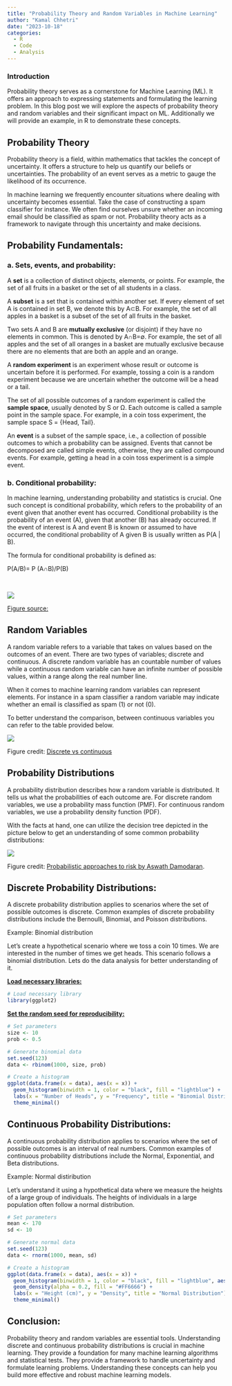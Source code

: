 ```yaml
---
title: "Probability Theory and Random Variables in Machine Learning"
author: "Kamal Chhetri"
date: "2023-10-18"
categories:
  - R
  - Code
  - Analysis
---
```


### Introduction

Probability theory serves as a cornerstone for Machine Learning (ML). It offers an approach to expressing statements and formulating the learning problem. In this blog post we will explore the aspects of probability theory and random variables and their significant impact on ML. Additionally we will provide an example, in R to demonstrate these concepts.

## Probability Theory

Probability theory is a field, within mathematics that tackles the concept of uncertainty. It offers a structure to help us quantify our beliefs or uncertainties. The probability of an event serves as a metric to gauge the likelihood of its occurrence.

In machine learning we frequently encounter situations where dealing with uncertainty becomes essential. Take the case of constructing a spam classifier for instance. We often find ourselves unsure whether an incoming email should be classified as spam or not. Probability theory acts as a framework to navigate through this uncertainty and make decisions.

## Probability Fundamentals:

### a. Sets, events, and probability: 

A **set** is a collection of distinct objects, elements, or points. For example, the set of all fruits in a basket or the set of all students in a class.

A **subset** is a set that is contained within another set. If every element of set A is contained in set B, we denote this by A⊂B. For example, the set of all apples in a basket is a subset of the set of all fruits in the basket.

Two sets A and B are **mutually exclusive** (or disjoint) if they have no elements in common. This is denoted by A∩B=∅. For example, the set of all apples and the set of all oranges in a basket are mutually exclusive because there are no elements that are both an apple and an orange.

A **random experiment** is an experiment whose result or outcome is uncertain before it is performed. For example, tossing a coin is a random experiment because we are uncertain whether the outcome will be a head or a tail.

The set of all possible outcomes of a random experiment is called the **sample space**, usually denoted by S or Ω. Each outcome is called a sample point in the sample space. For example, in a coin toss experiment, the sample space S = {Head, Tail}.

An **event** is a subset of the sample space, i.e., a collection of possible outcomes to which a probability can be assigned. Events that cannot be decomposed are called simple events, otherwise, they are called compound events. For example, getting a head in a coin toss experiment is a simple event.

### b. Conditional probability: 

In machine learning, understanding probability and statistics is crucial. One such concept is conditional probability, which refers to the probability of an event given that another event has occurred. Conditional probability is the probability of an event (A), given that another (B) has already occurred. If the event of interest is A and event B is known or assumed to have occurred, the conditional probability of A given B is usually written as P(A \| B).

The formula for conditional probability is defined as:

P(A/B)= P (A∩B)/P(B)

​

![](https://ars.els-cdn.com/content/image/3-s2.0-B9780128200254000063-f06-10-9780128200254.jpg)

[Figure source:](https://www.sciencedirect.com/topics/mathematics/conditional-probability)

## Random Variables

A random variable refers to a variable that takes on values based on the outcomes of an event. There are two types of variables; discrete and continuous. A discrete random variable has an countable number of values while a continuous random variable can have an infinite number of possible values, within a range along the real number line.

When it comes to machine learning random variables can represent elements. For instance in a spam classifier a random variable may indicate whether an email is classified as spam (1) or not (0).

To better understand the comparison, between continuous variables you can refer to the table provided below.

![](https://www.researchgate.net/publication/337071456/figure/tbl1/AS:822449109233664@1573098556987/Discrete-and-continuous-random-variables.png)

Figure credit: [Discrete vs continuous](https://www.researchgate.net/publication/337071456_Dynamic_Location_Referencing_Probability-Based_Decision_System/figures?lo=1&utm_source=google&utm_medium=organic)

## Probability Distributions

A probability distribution describes how a random variable is distributed. It tells us what the probabilities of each outcome are. For discrete random variables, we use a probability mass function (PMF). For continuous random variables, we use a probability density function (PDF).

With the facts at hand, one can utilize the decision tree depicted in the picture below to get an understanding of some common probability distributions:

![](https://tinyheero.github.io/assets/prob-distr/overview-prob-distr.png)

Figure credit: [Probabilistic approaches to risk by Aswath Damodaran](http://people.stern.nyu.edu/adamodar/pdfiles/papers/probabilistic.pdf).

## Discrete Probability Distributions:

A discrete probability distribution applies to scenarios where the set of possible outcomes is discrete. Common examples of discrete probability distributions include the Bernoulli, Binomial, and Poisson distributions.

Example: Binomial distribution

Let's create a hypothetical scenario where we toss a coin 10 times. We are interested in the number of times we get heads. This scenario follows a binomial distribution. Lets do the data analysis for better understanding of it.

[**Load necessary libraries:**]{.underline}

```r
# Load necessary library
library(ggplot2)

```

[**Set the random seed for reproducibility:**]{.underline}

```r
# Set parameters
size <- 10
prob <- 0.5

# Generate binomial data
set.seed(123)
data <- rbinom(1000, size, prob)

# Create a histogram
ggplot(data.frame(x = data), aes(x = x)) +
  geom_histogram(binwidth = 1, color = "black", fill = "lightblue") +
  labs(x = "Number of Heads", y = "Frequency", title = "Binomial Distribution") +
  theme_minimal()
```

## Continuous Probability Distributions:

A continuous probability distribution applies to scenarios where the set of possible outcomes is an interval of real numbers. Common examples of continuous probability distributions include the Normal, Exponential, and Beta distributions.

Example: Normal distiribution

Let's understand it using a hypothetical data where we measure the heights of a large group of individuals. The heights of individuals in a large population often follow a normal distribution.

```r
# Set parameters
mean <- 170
sd <- 10

# Generate normal data
set.seed(123)
data <- rnorm(1000, mean, sd)

# Create a histogram
ggplot(data.frame(x = data), aes(x = x)) +
  geom_histogram(binwidth = 1, color = "black", fill = "lightblue", aes(y = ..density..)) +
  geom_density(alpha = 0.2, fill = "#FF6666") +
  labs(x = "Height (cm)", y = "Density", title = "Normal Distribution") +
  theme_minimal()

```

## Conclusion:

Probability theory and random variables are essential tools. Understanding discrete and continuous probability distributions is crucial in machine learning. They provide a foundation for many machine learning algorithms and statistical tests. They provide a framework to handle uncertainty and formulate learning problems. Understanding these concepts can help you build more effective and robust machine learning models.
